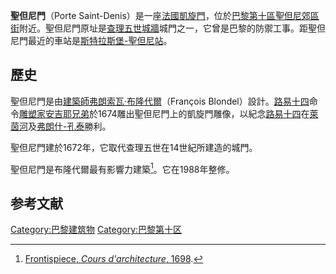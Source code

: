 {{Infobox building
|name = 聖但尼門
|native_name =
|image = [[File:Porte_Saint_Denis_-_Paris_II_(FR75)_-_2021-06-12_-_1.jpg|350px]]
|caption = 
|former_names =
|alternate_names = 
|map_type =
|building_type = [[凯旋门|凯旋门]]
|architectural_style = 
|structural_system =
|cost =
|location = {{FRA}}[[巴黎|巴黎]]
|client =
|owner =
|current_tenants =
|landlord =
|coordinates = 
|altitude =
|start_date = 1672年
|completion_date =
|inauguration_date = 
|demolition_date =
|height = {{Convert|24.65|m|ft|0|abbr=on}}
|diameter =
|other_dimensions = 宽度：{{Convert|25|m|ft|0|abbr=on}}<br>纵深：{{Convert|5|m|ft|0|abbr=on}}
|floor_count =
|floor_area =
|main_contractor =
|architect = [[弗朗索瓦·布隆代爾|弗朗索瓦·布隆代爾]]
|structural_engineer =
|services_engineer =
|civil_engineer =
|other_designers =
|quantity_surveyor =
|awards =
|references =
}}

'''聖但尼門'''（Porte Saint-Denis）是一座[[法國|法國]][[凱旋門|凱旋門]]，位於[[巴黎第十區|巴黎第十區]][[聖但尼郊區街|聖但尼郊區街]]附近。聖但尼門原址是[[查理五世城牆|查理五世城牆]]城門之一，它曾是巴黎的防禦工事。距聖但尼門最近的車站是[[斯特拉斯堡-聖但尼站|斯特拉斯堡-聖但尼站]]。

==歷史==
聖但尼門是由[[建築師|建築師]][[弗朗索瓦·布隆代爾|弗朗索瓦·布隆代爾]]（François Blondel）設計。[[路易十四|路易十四]]命令[[雕塑家|雕塑家]][[安吉耶兄弟|安吉耶兄弟]]於1674雕出聖但尼門上的凱旋門雕像，以紀念[[路易十四|路易十四]]在[[萊茵河|萊茵河]]及[[弗朗什-孔泰|弗朗什-孔泰]]勝利。

聖但尼門建於1672年，它取代查理五世在14世紀所建造的城門。

聖但尼門是布隆代爾最有影響力建築<ref>[[:File:Frontispiz_Cours_d'architecture_Francois_Blondel_1698.jpg|Frontispiece, ''Cours d'architecture'', 1698]].</ref>。它在1988年整修。

== 参考文献 ==
{{Reflist}}
{{巴黎名胜}}

[[Category:巴黎建筑物|Category:巴黎建筑物]]
[[Category:巴黎第十区|Category:巴黎第十区]]